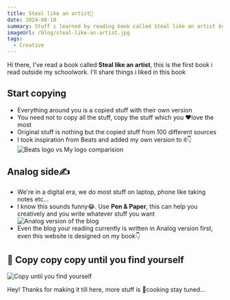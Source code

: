 ```yaml
---
title: Steal like an artist🎨
date: 2024-08-18
summary: Stuff i learned by reading book called Steal like an artist by Austin Kleon
imageUrl: /blog/steal-like-an-artist.jpg
tags:
  - Creative
---
```


Hi there, I've read a book called **Steal like an artist**, this is the first book i read outside my schoolwork. I'll share things i liked in this book

## Start copying

- Everything around you is a copied stuff with their own version
- You need not to copy all the stuff, copy the stuff which you ❤️love the most
- Original stuff is nothing but the copied stuff from 100 different sources
- I took inspiration from Beats and added my own version to it👇
  ![Beats logo vs My logo comparision](/blog/beats-vs-my-logo.jpg)

## Analog side✍️

- We're in a digital era, we do most stuff on laptop, phone like taking notes etc...
- I know this sounds funny😂. Use **Pen & Paper**, this can help you creatively and you write whatever stuff you want
  ![Analog version of the blog](/blog/analog-version-of-blog.jpg)
- Even the blog your reading currently is written in Analog version first, even this website is designed on my book👇

## 🔁 Copy copy copy until you find yourself

![Copy until you find yourself](/blog/copy-find-yourself.png)

Hey! Thanks for making it till here, more stuff is 🍲cooking stay tuned...
